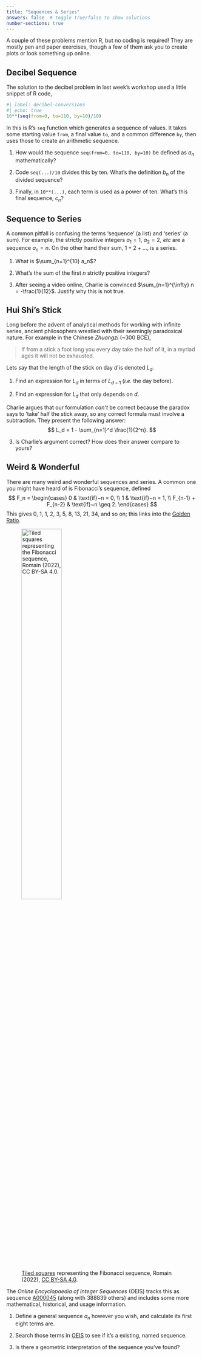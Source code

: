 ```yaml
---
title: "Sequences & Series"
answers: false  # toggle true/false to show solutions
number-sections: true
---
```


A couple of these problems mention R, but no coding is required! They are mostly pen and paper exercises, though a few of them ask you to create plots or look something up online.

## Decibel Sequence

The solution to the decibel problem in last week's workshop used a little snippet of R code, 

```r
#| label: decibel-conversions
#| echo: true
10**(seq(from=0, to=110, by=10)/10)
```

In this is R's `seq` function which generates a sequence of values. It takes some starting value `from`, a final value `to`, and a common difference `by`, then uses those to create an arithmetic sequence.

1. How would the sequence `seq(from=0, to=110, by=10)` be defined as $a_n$ mathematically?

2. Code `seq(...)/10` divides this by ten. What's the definition $b_n$ of the divided sequence?

3. Finally, in `10**(...)`, each term is used as a power of ten. What's this final sequence, $c_n$?

## Sequence to Series

A common pitfall is confusing the terms 'sequence' (a list) and 'series' (a sum). For example, the strictly positive integers $a_1 = 1$, $a_2 = 2$, _etc_ are a sequence $a_n = n$. On the other hand their sum, $1 + 2 + \ldots$, is a series.

1. What is $\sum_{n=1}^{10} a_n$?

2. What's the sum of the first $n$ strictly positive integers?

3. After seeing a video online, Charlie is convinced $\sum_{n=1}^{\infty} n = -\frac{1}{12}$. Justify why this is not true.

## Hui Shi's Stick

Long before the advent of analytical methods for working with infinite series, ancient philosophers wrestled with their seemingly paradoxical nature. For example in the Chinese _Zhuangzi_ (~300 BCE), 

> If from a stick a foot long you every day take the half of it, in a myriad ages it will not be exhausted.

<!-- Zhuangzi, chapter 33 (Legge translation) -->

Lets say that the length of the stick on day $d$ is denoted $L_d$.

1. Find an expression for $L_d$ in terms of $L_{d-1}$ (_i.e._ the day before). 

2. Find an expression for $L_d$ that only depends on $d$.

Charlie argues that our formulation _can't_ be correct because the paradox says to 'take' half the stick away, so any correct formula must involve a subtraction. They present the following answer:
$$
  L_d = 1 - \sum_{n=1}^d \frac{1}{2^n}.
$$

3. Is Charlie's argument correct? How does their answer compare to yours?

## Weird & Wonderful

There are many weird and wonderful sequences and series. A common one you might have heard of is Fibonacci's sequence, defined
$$
  F_n = \begin{cases}
    0 & \text{if}~n = 0, \\
    1 & \text{if}~n = 1, \\
    F_{n-1} + F_{n-2} & \text{if}~n \geq 2.
  \end{cases}
$$
This gives 0, 1, 1, 2, 3, 5, 8, 13, 21, 34, and so on; this links into the [Golden Ratio](https://en.wikipedia.org/wiki/Fibonacci_sequence#Definition).

![[Tiled squares](https://en.wikipedia.org/wiki/File:Fibonacci_Squares.svg) representing the Fibonacci sequence, Romain (2022), [CC BY-SA 4.0](https://creativecommons.org/licenses/by-sa/4.0/deed.en).](img/Fibonacci_Squares.svg){width=50% fig-alt="Decorative: visual representation of the Fibonacci sequence as an outward spiral of squares in increasing area. The pattern follows the Golden Ratio."}

The _Online Encyclopaedia of Integer Sequences_ (OEIS) tracks this as sequence [A000045](https://oeis.org/A000045) (along with 388839 others) and includes some more mathematical, historical, and usage information.

1. Define a general sequence $a_n$ however you wish, and calculate its first eight terms are.

2. Search those terms in [OEIS](https://oeis.org/) to see if it's a existing, named sequence.

3. Is there a geometric interpretation of the sequence you've found?
